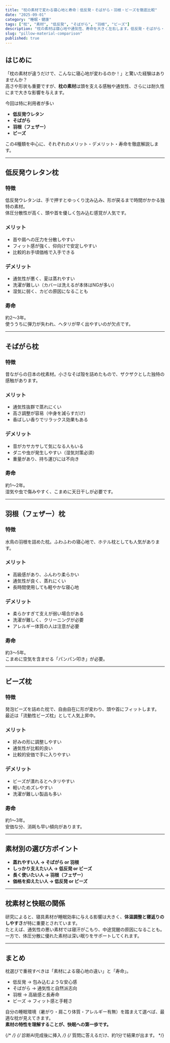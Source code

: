 ```yaml
---
title: "枕の素材で変わる寝心地と寿命｜低反発・そばがら・羽根・ビーズを徹底比較"
date: "2025-09-01"
category: "睡眠・健康"
tags: ["枕", "素材", "低反発", "そばがら", "羽根", "ビーズ"]
description: "枕の素材は寝心地や通気性、寿命を大きく左右します。低反発・そばがら・羽根・ビーズなど代表的な素材の特徴と選び方を詳しく解説。"
slug: "pillow-material-comparison"
published: true
---
```


## はじめに
「枕の素材が違うだけで、こんなに寝心地が変わるのか！」と驚いた経験はありませんか？  
高さや形状も重要ですが、**枕の素材**は頭を支える感触や通気性、さらには耐久性にまで大きな影響を与えます。  

今回は特に利用者が多い  
- **低反発ウレタン**  
- **そばがら**  
- **羽根（フェザー）**  
- **ビーズ**  

この4種類を中心に、それぞれのメリット・デメリット・寿命を徹底解説します。  

---

## 低反発ウレタン枕
### 特徴
低反発ウレタンは、手で押すとゆっくり沈み込み、形が戻るまで時間がかかる独特の素材。  
体圧分散性が高く、頭や首を優しく包み込む感覚が人気です。  

### メリット
- 首や肩への圧力を分散しやすい  
- フィット感が強く、仰向けで安定しやすい  
- 比較的お手頃価格で入手できる  

### デメリット
- 通気性が悪く、夏は蒸れやすい  
- 洗濯が難しい（カバーは洗えるが本体はNGが多い）  
- 湿気に弱く、カビの原因になることも  

### 寿命
約2〜3年。  
使ううちに弾力が失われ、ヘタリが早く出やすいのが欠点です。  

---

## そばがら枕
### 特徴
昔ながらの日本の枕素材。小さなそば殻を詰めたもので、ザクザクとした独特の感触があります。  

### メリット
- 通気性抜群で蒸れにくい  
- 高さ調整が容易（中身を減らすだけ）  
- 香ばしい香りでリラックス効果もある  

### デメリット
- 音がカサカサして気になる人もいる  
- ダニや虫が発生しやすい（湿気対策必須）  
- 重量があり、持ち運びには不向き  

### 寿命
約1〜2年。  
湿気や虫で傷みやすく、こまめに天日干しが必要です。  

---

## 羽根（フェザー）枕
### 特徴
水鳥の羽根を詰めた枕。ふわふわの寝心地で、ホテル枕としても人気があります。  

### メリット
- 高級感があり、ふんわり柔らかい  
- 通気性が良く、蒸れにくい  
- 長時間使用しても軽やかな寝心地  

### デメリット
- 柔らかすぎて支えが弱い場合がある  
- 洗濯が難しく、クリーニングが必要  
- アレルギー体質の人は注意が必要  

### 寿命
約3〜5年。  
こまめに空気を含ませる「パンパン叩き」が必要。  

---

## ビーズ枕
### 特徴
発泡ビーズを詰めた枕で、自由自在に形が変わり、頭や首にフィットします。  
最近は「流動性ビーズ枕」として人気上昇中。  

### メリット
- 好みの形に調整しやすい  
- 通気性が比較的良い  
- 比較的安価で手に入りやすい  

### デメリット
- ビーズが潰れるとヘタリやすい  
- 軽いためズレやすい  
- 洗濯が難しい製品も多い  

### 寿命
約1〜3年。  
安価な分、消耗も早い傾向があります。  

---

## 素材別の選び方ポイント
- **蒸れやすい人 → そばがら or 羽根**  
- **しっかり支えたい人 → 低反発 or ビーズ**  
- **長く使いたい人 → 羽根（フェザー）**  
- **価格を抑えたい人 → 低反発 or ビーズ**  

---

## 枕素材と快眠の関係
研究によると、寝具素材が睡眠効率に与える影響は大きく、**体温調整と寝返りのしやすさ**が特に重要とされています。  
たとえば、通気性の悪い素材では寝汗がこもり、中途覚醒の原因になることも。  
一方で、体圧分散に優れた素材は深い眠りをサポートしてくれます。  

---

## まとめ
枕選びで重視すべきは「素材による寝心地の違い」と「寿命」。  

- 低反発 → 包み込むような安心感  
- そばがら → 通気性と自然派志向  
- 羽根 → 高級感と長寿命  
- ビーズ → フィット感と手軽さ  

自分の睡眠環境（暑がり・肩こり体質・アレルギー有無）を踏まえて選べば、最適な枕が見えてきます。  
**素材の特性を理解することが、快眠への第一歩です。**


{/* <MallLinks amazon="..." rakuten="..." yahoo="..." /> */}
{/* 診断AI完成後に挿入 */}
{/* <CTA title="あなたに合う枕を診断する" href="/pillow/diagnosis">
    質問に答えるだけ、約1分で結果が出ます。
</CTA> */}